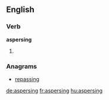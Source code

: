 ==English==

===Verb===
'''aspersing'''

# {{present participle of|[[asperse]]}}

===Anagrams===
* [[repassing#English|repassing]]

[[de:aspersing]]
[[fr:aspersing]]
[[hu:aspersing]]